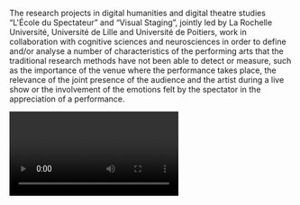 The research projects in digital humanities and digital theatre studies “L'École du Spectateur” and “Visual Staging”, jointly led by La Rochelle Université, Université de Lille and Université de Poitiers, work in collaboration with cognitive sciences and neurosciences in order to define and/or analyse a number of characteristics of the performing arts that the traditional research methods have not been able to detect or measure, such as the importance of the venue where the performance takes place, the relevance of the joint presence of the audience and the artist during a live show or the involvement of the emotions felt by the spectator in the appreciation of a performance.

<Video provider="youtube" id="x-qDBLZYLqY" />

<Speakers>
  <Speaker speaker="chantraine-braillon-cécile" />
</Speakers>
